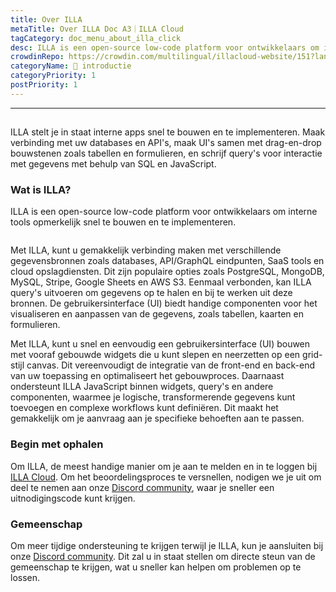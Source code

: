 ```yaml
---
title: Over ILLA
metaTitle: Over ILLA Doc A3｜ILLA Cloud
tagCategory: doc_menu_about_illa_click
desc: ILLA is een open-source low-code platform voor ontwikkelaars om interne tools opmerkelijk snel te bouwen en te implementeren.
crowdinRepo: https://crowdin.com/multilingual/illacloud-website/151?languages=nl&filter=basic&value=0
categoryName: 👋 introductie
categoryPriority: 1
postPriority: 1
---
```


* * *

## <h2 hidden>Over ILLA</h2>

ILLA stelt je in staat interne apps snel te bouwen en te implementeren. Maak verbinding met uw databases en API's, maak UI's samen met drag-en-drop bouwstenen zoals tabellen en formulieren, en schrijf query's voor interactie met gegevens met behulp van SQL en JavaScript.

### Wat is ILLA?

ILLA is een open-source low-code platform voor ontwikkelaars om interne tools opmerkelijk snel te bouwen en te implementeren.

<img
  src='https://cdn.illacloud.com/official-website/img/docs/introduction/about-illa-cloud.png'
  alt=""
/>

Met ILLA, kunt u gemakkelijk verbinding maken met verschillende gegevensbronnen zoals databases, API/GraphQL eindpunten, SaaS tools en cloud opslagdiensten. Dit zijn populaire opties zoals PostgreSQL, MongoDB, MySQL, Stripe, Google Sheets en AWS S3. Eenmaal verbonden, kan ILLA query's uitvoeren om gegevens op te halen en bij te werken uit deze bronnen. De gebruikersinterface (UI) biedt handige componenten voor het visualiseren en aanpassen van de gegevens, zoals tabellen, kaarten en formulieren.

Met ILLA, kunt u snel en eenvoudig een gebruikersinterface (UI) bouwen met vooraf gebouwde widgets die u kunt slepen en neerzetten op een grid-stijl canvas. Dit vereenvoudigt de integratie van de front-end en back-end van uw toepassing en optimaliseert het gebouwproces. Daarnaast ondersteunt ILLA JavaScript binnen widgets, query's en andere componenten, waarmee je logische, transformerende gegevens kunt toevoegen en complexe workflows kunt definiëren. Dit maakt het gemakkelijk om je aanvraag aan je specifieke behoeften aan te passen.

### Begin met ophalen

Om ILLA, de meest handige manier om je aan te melden en in te loggen bij [ILLA Cloud](https://cloud.illacloud.com/). 
Om het beoordelingsproces te versnellen, nodigen we je uit om deel te nemen aan onze [Discord community](https://discord.gg/illacloud), waar je sneller een uitnodigingscode kunt krijgen.

### Gemeenschap

Om meer tijdige ondersteuning te krijgen terwijl je ILLA, kun je aansluiten bij onze [Discord community](https://discord.gg/illacloud). Dit zal u in staat stellen om directe steun van de gemeenschap te krijgen, wat u sneller kan helpen om problemen op te lossen. 
